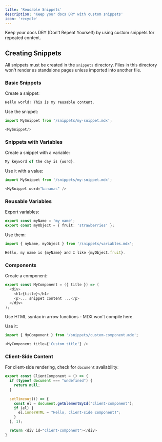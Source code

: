 ```yaml
---
title: 'Reusable Snippets'
description: 'Keep your docs DRY with custom snippets'
icon: 'recycle'
---
```


Keep your docs DRY (Don't Repeat Yourself) by using custom snippets for repeated content.

## Creating Snippets

All snippets must be created in the `snippets` directory. Files in this directory won't render as standalone pages unless imported into another file.

### Basic Snippets

Create a snippet:
```typescript snippets/my-snippet.mdx
Hello world! This is my reusable content.
```

Use the snippet:
```typescript destination-file.mdx
import MySnippet from '/snippets/my-snippet.mdx';

<MySnippet/>
```

### Snippets with Variables

Create a snippet with a variable:
```typescript snippets/my-snippet.mdx
My keyword of the day is {word}.
```

Use it with a value:
```typescript destination-file.mdx
import MySnippet from '/snippets/my-snippet.mdx';

<MySnippet word="bananas" />
```

### Reusable Variables

Export variables:
```typescript snippets/variables.mdx
export const myName = 'my name';
export const myObject = { fruit: 'strawberries' };
```

Use them:
```typescript destination-file.mdx
import { myName, myObject } from '/snippets/variables.mdx';

Hello, my name is {myName} and I like {myObject.fruit}.
```

### Components

Create a component:
```typescript snippets/custom-component.mdx
export const MyComponent = ({ title }) => (
  <div>
    <h1>{title}</h1>
    <p>... snippet content ...</p>
  </div>
);
```

<Warning>
  Use HTML syntax in arrow functions - MDX won't compile here.
</Warning>

Use it:
```typescript destination-file.mdx
import { MyComponent } from '/snippets/custom-component.mdx';

<MyComponent title={'Custom title'} />
```

### Client-Side Content

For client-side rendering, check for `document` availability:

```typescript snippets/client-component.mdx
export const ClientComponent = () => {
  if (typeof document === "undefined") {
    return null;
  }
  
  setTimeout(() => {
    const el = document.getElementById("client-component");
    if (el) {
      el.innerHTML = "Hello, client-side component!";
    }
  }, 1);

  return <div id="client-component"></div>
}